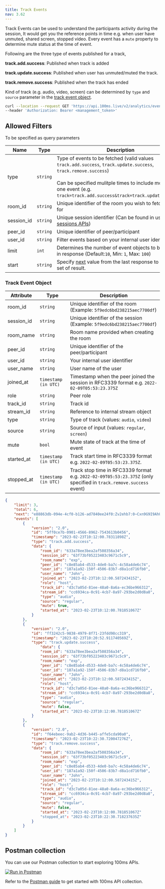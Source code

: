 ```yaml
---
title: Track Events
nav: 3.62
---
```


Track Events can be used to understand the participants activity during the session, It would get you the reference points
in time e.g. when user have unmuted, shared screen, stopped video. Every event has a `mute` property to determine mute status at the time of event.

Following are the three type of events published for a track,

**track.add.success**: Published when track is added

**track.update.success**: Published when user has unmuted/muted the track.

**track.remove.success**: Published when the track has ended

Kind of track (e.g. audio, video, screen) can be determined by `type` and `source` parameter in the [track event object](/server-side/v2/api-reference/analytics-events/track-events#track-event-object).

<GetRequest title="https://api.100ms.live/v2/analytics/events" />
<Request id="req-0">

```bash
curl --location --request GET 'https://api.100ms.live/v2/analytics/events' \
--header 'Authorization: Bearer <management_token>'
```

</Request>

## Allowed Filters
To be specified as query parameters

| Name       | Type     | Description                                                                                                                                                                                                                                                                                                                                                                                                                                                                      | Required |
| ---------- | -------- |----------------------------------------------------------------------------------------------------------------------------------------------------------------------------------------------------------------------------------------------------------------------------------------------------------------------------------------------------------------------------------------------------------------------------------------------------------------------------------| -------- |
| type       | `string` | Type of events to be fetched (valid values `track.add.success`, `track.update.success`, `track.remove.success`) <br /><br /> Can be specified mulitple times to include more than one event (e.g. `track=track.add.success&track=track.update.success`)                                                                                                                                                                                                                         | yes      |
| room_id    | `string` | Unique identifier of the room you wish to fetch events for                                                                                                                                                                                                                                                                                                                                                                                                                       | yes      |
| session_id | `string` | Unique session identifier (Can be found in using [sessions APIs](/server-side/v2/api-reference/Sessions/object))                                                                                                                                                                                                                                                                                                                                                                 | no       |
| peer_id    | `string` | Unique identifier of peer/participant                                                                                                                                                                                                                                                                                                                                                                                                                                            | no       |
| user_id    | `string` | Filter events based on your internal user identifier                                                                                                                                                                                                                                                                                                                                                                                                                             | no       |
| limit      | `int`    | Determines the number of event objects to be included in response (Default:`10`, Min: `1`, Max: `100`)                                                                                                                                                                                                                                                                                                                                                                           | no       |
| start      | `string` | Specify [next](/server-side/v2/api-reference/analytics-events/overview#response-object) value from the last response to get next set of result.                                                                                                                                                                                                                                                                                                                              | no       |


### Track Event Object

| Attribute  | Type                 | Description                                                                                                        |
| ---------- | -------------------- | ------------------------------------------------------------------------------------------------------------------ |
| room_id    | `string`             | Unique identifier of the room  (Example: `5f9edc6bd238215aec7700df`)                                               |
| session_id | `string`             | Unique identifier of the session (Example: `5f9edc6bd238215aec7700df`)                                             |
| room_name  | `string`             | Room name provided when creating the room                                                                          |
| peer_id    | `string`             | Unique identifier of the peer/participant                                                                          |
| user_id    | `string`             | Your internal user identifier                                                                                      |
| user_name  | `string`             | User name of the user                                                                                              |
| joined_at  | `timestamp (in UTC)` | Timestamp when the peer joined the session in RFC3339 format e.g. `2022-02-09T05:53:23.375Z`                       |
| role       | `string`             | Peer role                                                                                                          |
| track_id   | `string`             | Track id                                                                                                           |
| stream_id  | `string`             | Reference to internal stream object                                                                                |
| type       | `string`             | Type of track (values: `audio`, `video`)                                                                           |
| source     | `string`             | Source of input (values: `regular`, `screen`)                                                                      |
| mute       | `bool`               | Mute state of track at the time of event                                                                           |
| started_at | `timestamp (in UTC)` | Track start time in RFC3339 format e.g. `2022-02-09T05:53:23.375Z`.                                                |
| stopped_at | `timestamp (in UTC)` | Track stop time in RFC3339 format e.g. `2022-02-09T05:53:23.375Z` (only specified in `track.remove.success` event) |

<ResponseBox id="res-0" status="200 OK">

```json
{
    "limit": 3,
    "total": 6,
    "next": "e88863db-094e-4cf0-b126-ad7840ee24f0:Zv2ehb7:0~Cxn9G9I9AhU-Jl6RiYr-_XEmSYnnk-QLC3Kw4oF1ddvLTE-V4sAEdj8Fi2mx2R93iC1Mu5agwUCY7-LJhH6Ch2yWpp35E3zS7C998Vt3R-s=",
    "events": [
        {
            "version": "2.0",
            "id": "5ff0ce7b-0901-4566-8962-7543613b0456",
            "timestamp": "2023-02-23T10:12:00.78311898Z",
            "type": "track.add.success",
            "data": {
                "room_id": "633a78ee3bea2af508356a34",
                "session_id": "63f73bf05223403c9671c5c9",
                "room_name": "exp",
                "peer_id": "c8e85ab4-d533-4de0-ba7c-4c58a4de6c74",
                "user_id": "187a1a92-150f-4506-83b7-d8a1cd716fb0",
                "user_name": "John",
                "joined_at": "2023-02-23T10:12:00.587243415Z",
                "role": "host",
                "track_id": "d3c7a05d-81ee-48a0-8a6a-ec36be966312",
                "stream_id": "cc6934ca-0c91-4cb7-8a97-293be2d0d8a8",
                "type": "audio",
                "source": "regular",
                "mute": true,
                "started_at": "2023-02-23T10:12:00.781851067Z"
            }
        },
        {
            "version": "2.0",
            "id": "ff3242c5-9838-4979-8f71-23fdd98cc319",
            "timestamp": "2023-02-23T10:20:52.911740569Z",
            "type": "track.update.success",
                "data": {
                "room_id": "633a78ee3bea2af508356a34",
                "session_id": "63f73bf05223403c9671c5c9",
                "room_name": "exp",
                "peer_id": "c8e85ab4-d533-4de0-ba7c-4c58a4de6c74",
                "user_id": "187a1a92-150f-4506-83b7-d8a1cd716fb0",
                "user_name": "John",
                "joined_at": "2023-02-23T10:12:00.587243415Z",
                "role": "host",
                "track_id": "d3c7a05d-81ee-48a0-8a6a-ec36be966312",
                "stream_id": "cc6934ca-0c91-4cb7-8a97-293be2d0d8a8",
                "type": "audio",
                "source": "regular",
                "mute": false,
                "started_at": "2023-02-23T10:12:00.781851067Z"
            }
        },
        {
            "version": "2.0",
            "id": "f64ebeec-9ab2-4d36-b445-affe5cda90a0",
            "timestamp": "2023-02-23T10:22:30.720047276Z",
            "type": "track.remove.success",
            "data": {
                "room_id": "633a78ee3bea2af508356a34",
                "session_id": "63f73bf05223403c9671c5c9",
                "room_name": "exp",
                "peer_id": "c8e85ab4-d533-4de0-ba7c-4c58a4de6c74",
                "user_id": "187a1a92-150f-4506-83b7-d8a1cd716fb0",
                "user_name": "John",
                "joined_at": "2023-02-23T10:12:00.587243415Z",
                "role": "host",
                "track_id": "d3c7a05d-81ee-48a0-8a6a-ec36be966312",
                "stream_id": "cc6934ca-0c91-4cb7-8a97-293be2d0d8a8",
                "type": "audio",
                "source": "regular",
                "mute": false,
                "started_at": "2023-02-23T10:12:00.781851067Z"
                "stopped_at": "2023-02-23T10:22:30.718237635Z"
            }
        }
    ]
}
```
</ResponseBox>

## Postman collection

You can use our Postman collection to start exploring 100ms APIs.

[![Run in Postman](https://run.pstmn.io/button.svg)](https://god.gw.postman.com/run-collection/22726679-47dcd974-29d5-4965-a35b-bf9b74a8b25a?action=collection%2Ffork&collection-url=entityId%3D22726679-47dcd974-29d5-4965-a35b-bf9b74a8b25a%26entityType%3Dcollection%26workspaceId%3Dd9145dd6-337b-4761-81d6-21a30b4147a2)

Refer to the [Postman guide](/server-side/v2/introduction/postman-guide) to get started with 100ms API collection.
